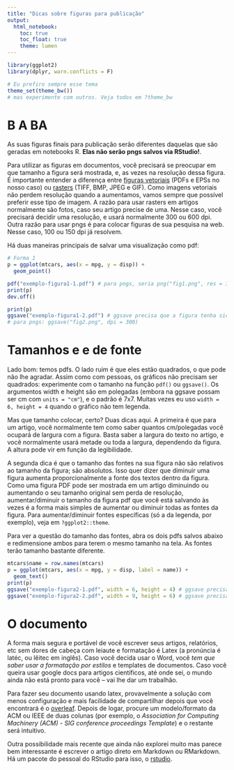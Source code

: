 ```yaml
---
title: "Dicas sobre figuras para publicação"
output: 
  html_notebook: 
    toc: true
    toc_float: true
    theme: lumen
---
```


```r
library(ggplot2)
library(dplyr, warn.conflicts = F)

# Eu prefiro sempre esse tema
theme_set(theme_bw())
# mas experimente com outros. Veja todos em ?theme_bw
```

# B A BA

As suas figuras finais para publicação serão diferentes daquelas que são geradas em notebooks R. **Elas não serão pngs salvos via RStudio!**.

Para utilizar as figuras em documentos, você precisará se preocupar em que tamanho a figura será mostrada, e, as vezes na resolução dessa figura. É importante entender a diferença entre [figuras vetoriais](http://en.wikipedia.org/wiki/Vector_graphics) (PDFs e EPSs no nosso caso) ou [rasters](http://en.wikipedia.org/wiki/Raster_graphics) (TIFF, BMP, JPEG e GIF). Como imagens vetoriais não perdem resolução quando a aumentamos, vamos sempre que possível preferir esse tipo de imagem. A razão para usar rasters em artigos normalmente são fotos, caso seu artigo precise de uma. Nesse caso, você precisará decidir uma resolução, e usará normalmente 300 ou 600 dpi. Outra razão para usar pngs é para colocar figuras de sua pesquisa na web. Nesse caso, 100 ou 150 dpi já resolvem.

Há duas maneiras principais de salvar uma visualização como pdf: 

```r
# Forma 1
p = ggplot(mtcars, aes(x = mpg, y = disp)) + 
  geom_point()

pdf("exemplo-figura1-1.pdf") # para pngs, seria png("fig1.png", res = 300)
print(p)
dev.off()

print(p)
ggsave("exemplo-figura1-2.pdf") # ggsave precisa que a figura tenha sido impressa em um dispositivo de saída antes
# para pngs: ggsave("fig2.png", dpi = 300)
```

# Tamanhos e e de fonte

Lado bom: temos pdfs. O lado ruim é que eles estão quadrados, o que pode não lhe agradar. Assim como com pessoas, os gráficos não precisam ser quadrados: experimente com o tamanho na função `pdf()` ou `ggsave()`. Os argumentos width e height são em polegadas (embora na ggsave possam ser cm com `units = "cm"`), e o padrão é 7x7. Muitas vezes eu uso `width = 6, height = 4` quando o gráfico não tem legenda. 

Mas que tamanho colocar, certo? Duas dicas aqui. A primeira é que para um artigo, você normalmente tem como saber quantos cm/polegadas você ocupará de largura com a figura. Basta saber a largura do texto no artigo, e você normalmente usará metade ou toda a largura, dependendo da figura. A altura pode vir em função da legibilidade. 

A segunda dica é que o tamanho das fontes na sua figura não são relativos ao tamanho da figura; são absolutos. Isso quer dizer que diminuir uma figura aumenta proporcionalmente a fonte dos textos dentro da figura. Como uma figura PDF pode ser mostrada em um artigo diminuindo ou aumentando o seu tamanho original sem perda de resolução, aumentar/diminuir o tamanho da figura pdf que você está salvando às vezes é a forma mais simples de aumentar ou diminuir todas as fontes da figura. Para aumentar/diminuir fontes específicas (só a da legenda, por exemplo), veja em `?ggplot2::theme`.

Para ver a questão do tamanho das fontes, abra os dois pdfs salvos abaixo e redimensione ambos para terem o mesmo tamanho na tela. As fontes terão tamanho bastante diferente. 

```r
mtcars$name = row.names(mtcars)
p = ggplot(mtcars, aes(x = mpg, y = disp, label = name)) + 
  geom_text()
print(p)
ggsave("exemplo-figura2-1.pdf", width = 6, height = 4) # ggsave precisa que a figura tenha sido impressa em um dispositivo de saída antes
ggsave("exemplo-figura2-2.pdf", width = 9, height = 6) # ggsave precisa que a figura tenha sido impressa em um dispositivo de saída antes
```

# O documento

A forma mais segura e portável de você escrever seus artigos, relatórios, etc sem dores de cabeça com leiaute e formatação é Latex (a pronúncia é latéc, ou lêitec em inglês). Caso você decida usar o Word, você _tem que saber usar a formatação por estilos_ e templates de documentos. Caso você queira usar google docs para artigos científicos, até onde sei, o mundo ainda não está pronto para você -- vai lhe dar um trabalhão.

Para fazer seu documento usando latex, provavelmente a solução com menos configuração e mais facilidade de compartilhar depois que você encontrará é o [overleaf](https://www.overleaf.com). Depois de logar, procure um modelo/formato da ACM ou IEEE de duas colunas (por exemplo, o _Association for Computing Machinery (ACM) - SIG conference proceedings Template_) e o restante será intuitivo.

Outra possibilidade mais recente que ainda não explorei muito mas parece bem interessante é escrever o artigo direto em Markdown ou RMarkdown. Há um pacote do pessoal do RStudio para isso, o [rstudio](https://github.com/rstudio/rticles).


